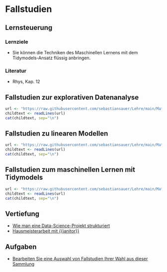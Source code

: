 # Fallstudien


## Lernsteuerung

### Lernziele

- Sie können die Techniken des Maschinellen Lernens mit dem Tidymodels-Ansatz flüssig anbringen.

### Literatur

- Rhys, Kap. 12


## Fallstudien zur explorativen Datenanalyse


```r
url <- "https://raw.githubusercontent.com/sebastiansauer/Lehre/main/Material/yacsdas-EDA.md"
childtext <- readLines(url)
cat(childtext, sep="\n")
```








## Fallstudien zu linearen Modellen




```r
url <- "https://raw.githubusercontent.com/sebastiansauer/Lehre/main/Material/yacsdas-lm.md"
childtext <- readLines(url)
cat(childtext, sep="\n")
```



## Fallstudien zum maschinellen Lernen mit Tidymodels



```r
url <- "https://raw.githubusercontent.com/sebastiansauer/Lehre/main/Material/yacsdas-tidymodels.md"
childtext <- readLines(url)
cat(childtext, sep="\n")
```




##  Vertiefung

- [Wie man eine Data-Science-Projekt strukturiert](https://medium.com/swlh/how-to-structure-a-python-based-data-science-project-a-short-tutorial-for-beginners-7e00bff14f56)
- [Hausmeisterarbeit mit {{janitor}}](https://albert-rapp.de/post/2022-01-12-janitor-showcase/)

##  Aufgaben

- [Bearbeiten Sie eine Auswahl von Fallstudien Ihrer Wahl aus dieser Sammlung](https://sebastiansauer.github.io/Lehre/Material/yacsdas.html)




